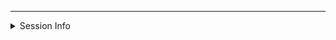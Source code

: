 <hr>

<details><summary>Session Info</summary>

<div style='font-size:12px;'>

```{r, echo=FALSE}
library(sessioninfo)
# save the session info as an object
pkg_sesh <- session_info(pkgs = "attached")
# get the quarto version
quarto_version <- quarto::quarto_version()
# inject the quarto info
pkg_sesh$platform$quarto <- paste(
  quarto::quarto_version(), 
  "@", 
  quarto::quarto_path()
  )
# print it out
pkg_sesh
```

</div>

</details>